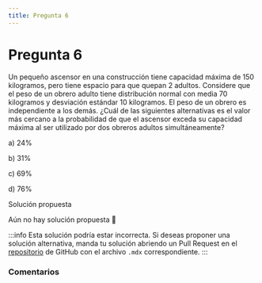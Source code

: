 ```yaml
---
title: Pregunta 6
---
```



# Pregunta 6

Un pequeño ascensor en una construcción tiene capacidad máxima de 150 kilogramos, pero tiene espacio para que quepan 2 adultos. Considere que el peso de un obrero adulto tiene distribución normal con media 70 kilogramos y desviación estándar 10 kilogramos. El peso de un obrero es independiente a los demás.
¿Cuál de las siguientes alternativas es el valor más cercano a la probabilidad de que el ascensor exceda su capacidad máxima al ser utilizado por dos obreros adultos simultáneamente?

a) $24 \%$

b) $31 \%$

c) $69 \%$

d) $76 \%$

<MDXDetails>
<summary>Solución propuesta</summary>

Aún no hay solución propuesta 🥲

:::info 
Esta solución podría estar incorrecta. Si deseas proponer una solución alternativa, manda tu solución abriendo
un Pull Request en el [repositorio](https://github.com/crow-rojas/apuntes-fundamentals/pulls) de GitHub con el archivo
`.mdx` correspondiente. 
:::

</MDXDetails>

### Comentarios

<Disqus
  url="https://crow-rojas.github.io/apuntes-fundamentals/docs/mathematics/probability-and-statistics/exercises/2019-2/p06"
  identifier="mathematics/probability-and-statistics/exercises/2019-2/p06"
  title="2019-2 Probabilidades y Estadística - Pregunta 06"
/>
